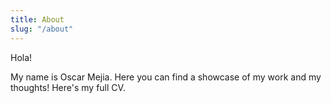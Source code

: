 ```yaml
---
title: About
slug: "/about"
---
```




Hola!

My name is <ColorLink to="/" color="name">Oscar Mejia</ColorLink>. 
Here you can find a showcase of my <ColorLink to="/projects" color="work">work</ColorLink> and my <ColorLink to ="/blog" color="thought">thoughts</ColorLink>! 
Here's my full <ColorLink to="https://drive.google.com/file/d/1WsWvdmRok6v1v71lsrdP262uRt3BK8d3/view?usp=sharing" color="cv">CV</ColorLink>.

